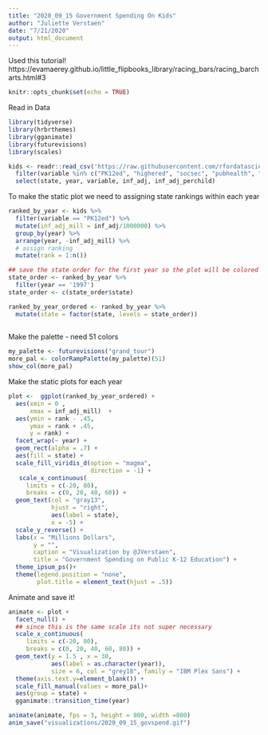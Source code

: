 ```yaml
---
title: "2020_09_15 Government Spending On Kids"
author: "Juliette Verstaen"
date: "7/21/2020"
output: html_document
---
```


Used this tutorial!
https://evamaerey.github.io/little_flipbooks_library/racing_bars/racing_barcharts.html#3

```r
knitr::opts_chunk$set(echo = TRUE)
```


Read in Data
```r

library(tidyverse)
library(hrbrthemes)
library(gganimate) 
library(futurevisions)
library(scales)

kids <- readr::read_csv('https://raw.githubusercontent.com/rfordatascience/tidytuesday/master/data/2020/2020-09-15/kids.csv') %>% 
  filter(variable %in% c("PK12ed", "highered", "socsec", "pubhealth", "HCD", "lib", "parkrec")) %>%
  select(state, year, variable, inf_adj, inf_adj_perchild) 

```

To make the static plot we need to assigning state rankings within each year 
```r
ranked_by_year <- kids %>%  
  filter(variable == "PK12ed") %>%
  mutate(inf_adj_mill = inf_adj/1000000) %>% 
  group_by(year) %>%  
  arrange(year, -inf_adj_mill) %>%  
  # assign ranking
  mutate(rank = 1:n()) 

## save the state order for the first year so the plot will be colored correctly 
state_order <- ranked_by_year %>% 
  filter(year == '1997') 
state_order <- c(state_order$state)

ranked_by_year_ordered <- ranked_by_year %>% 
  mutate(state = factor(state, levels = state_order))
  
```

Make the palette - need 51 colors
```r
my_palette <- futurevisions("grand_tour")
more_pal <- colorRampPalette(my_palette)(51)
show_col(more_pal)
```

Make the static plots for each year
```r
plot <-  ggplot(ranked_by_year_ordered) +  
  aes(xmin = 0 ,  
      xmax = inf_adj_mill)  +  
  aes(ymin = rank - .45,  
      ymax = rank + .45,  
      y = rank) +  
  facet_wrap(~ year) +  
  geom_rect(alpha = .7) +  
  aes(fill = state) +  
  scale_fill_viridis_d(option = "magma",  
                       direction = -1) +  
   scale_x_continuous(  
     limits = c(-20, 80),  
     breaks = c(0, 20, 40, 60)) +  
  geom_text(col = "gray13",  
            hjust = "right",  
            aes(label = state),  
            x = -5) +  
  scale_y_reverse() +  
  labs(x = "Millions Dollars",
       y = "",
       caption = "Visualization by @JVerstaen",
       title = "Government Spending on Public K-12 Education") +  
  theme_ipsum_ps()+
  theme(legend.position = "none",
        plot.title = element_text(hjust = .5))
```

Animate and save it!
```r

animate <- plot +  
  facet_null() +  
  ## since this is the same scale its not super necessary
  scale_x_continuous(  
     limits = c(-20, 80),  
     breaks = c(0, 20, 40, 60, 80)) +
  geom_text(y = 1.5 , x = 30,
            aes(label = as.character(year)),  
            size = 6, col = "grey18", family = "IBM Plex Sans") +  
  theme(axis.text.y=element_blank()) +
  scale_fill_manual(values = more_pal)+
  aes(group = state) +  
  gganimate::transition_time(year) 

animate(animate, fps = 3, height = 800, width =800)
anim_save("visualizations/2020_09_15_govspend.gif")
  
```







